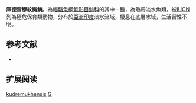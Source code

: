 {{expand|time=2015-03-11T12:45:51+00:00}}
{{Speciesbox
| name = 庫德雷穆紋胸鮡
| status = CR
| status_system = IUCN3.1
| image = 
| image_width = 250px
| genus = Glyptothorax
| species = kudremukhensis
| authority = [[Gopi|Gopi]], 2007
| synonyms = 
}}
'''庫德雷穆紋胸鮡'''，為[[輻鰭魚綱|輻鰭魚綱]][[鯰形目|鯰形目]][[鮡科|鮡科]]的其中一[[種|種]]，為熱帶淡水魚類，被[[IUCN|IUCN]]列為極危保育類動物，分布於[[亞洲|亞洲]][[印度|印度]]淡水流域，棲息在底層水域，生活習性不明。

==参考文献==
*{{FishBase_species|genus=Glyptothorax|species=kudremukhensis|year=2015|month=3}}

== 扩展阅读 ==
{{refbegin}}
{{wikispecies-inline|Glyptothorax kudremukhensis|庫德雷穆紋胸鮡}}
{{refend}}
{{Taxonbar|from=Q5630456}}

[[Category:纹胸鮡属|kudremukhensis]]
[[Category:2007年描述的鱼类|G]]